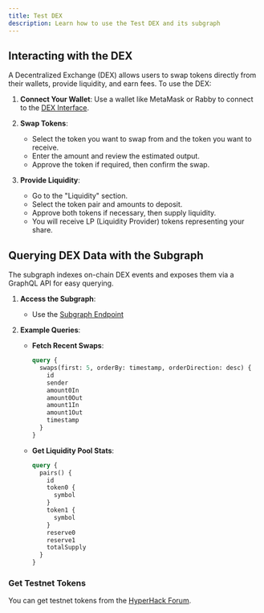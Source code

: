 ```yaml
---
title: Test DEX
description: Learn how to use the Test DEX and its subgraph
---
```


## Interacting with the DEX

A Decentralized Exchange (DEX) allows users to swap tokens directly from their wallets, provide liquidity, and earn fees. To use the DEX:

1. **Connect Your Wallet**: Use a wallet like MetaMask or Rabby to connect to the [DEX Interface](https://hype-test-dex.metis.io).

2. **Swap Tokens**:
   - Select the token you want to swap from and the token you want to receive.
   - Enter the amount and review the estimated output.
   - Approve the token if required, then confirm the swap.
3. **Provide Liquidity**:
   - Go to the "Liquidity" section.
   - Select the token pair and amounts to deposit.
   - Approve both tokens if necessary, then supply liquidity.
   - You will receive LP (Liquidity Provider) tokens representing your share.

## Querying DEX Data with the Subgraph

The subgraph indexes on-chain DEX events and exposes them via a GraphQL API for easy querying.

1. **Access the Subgraph**:

   - Use the [Subgraph Endpoint](https://subgraph.metis.io/subgraphs/name/hype-test-dex)

2. **Example Queries**:
   - **Fetch Recent Swaps**:
     ```graphql
     query {
       swaps(first: 5, orderBy: timestamp, orderDirection: desc) {
         id
         sender
         amount0In
         amount0Out
         amount1In
         amount1Out
         timestamp
       }
     }
     ```
   - **Get Liquidity Pool Stats**:
     ```graphql
     query {
       pairs() {
         id
         token0 {
           symbol
         }
         token1 {
           symbol
         }
         reserve0
         reserve1
         totalSupply
       }
     }
     ```

### Get Testnet Tokens

You can get testnet tokens from the [HyperHack Forum](https://forum.ceg.vote/t/request-dex-test-tokens-here/5206).
